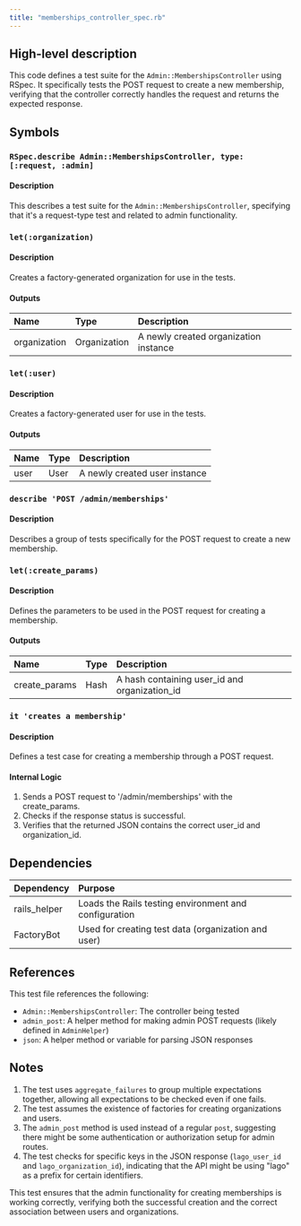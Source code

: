 ```yaml
---
title: "memberships_controller_spec.rb"
---
```


## High-level description
This code defines a test suite for the `Admin::MembershipsController` using RSpec. It specifically tests the POST request to create a new membership, verifying that the controller correctly handles the request and returns the expected response.

## Symbols

### `RSpec.describe Admin::MembershipsController, type: [:request, :admin]`
#### Description
This describes a test suite for the `Admin::MembershipsController`, specifying that it's a request-type test and related to admin functionality.

### `let(:organization)`
#### Description
Creates a factory-generated organization for use in the tests.

#### Outputs
| Name | Type | Description |
|:-----|:-----|:------------|
| organization | Organization | A newly created organization instance |

### `let(:user)`
#### Description
Creates a factory-generated user for use in the tests.

#### Outputs
| Name | Type | Description |
|:-----|:-----|:------------|
| user | User | A newly created user instance |

### `describe 'POST /admin/memberships'`
#### Description
Describes a group of tests specifically for the POST request to create a new membership.

### `let(:create_params)`
#### Description
Defines the parameters to be used in the POST request for creating a membership.

#### Outputs
| Name | Type | Description |
|:-----|:-----|:------------|
| create_params | Hash | A hash containing user_id and organization_id |

### `it 'creates a membership'`
#### Description
Defines a test case for creating a membership through a POST request.

#### Internal Logic
1. Sends a POST request to '/admin/memberships' with the create_params.
2. Checks if the response status is successful.
3. Verifies that the returned JSON contains the correct user_id and organization_id.

## Dependencies
| Dependency | Purpose |
|:-----------|:--------|
| rails_helper | Loads the Rails testing environment and configuration |
| FactoryBot | Used for creating test data (organization and user) |

## References
This test file references the following:
- `Admin::MembershipsController`: The controller being tested
- `admin_post`: A helper method for making admin POST requests (likely defined in `AdminHelper`)
- `json`: A helper method or variable for parsing JSON responses

## Notes
1. The test uses `aggregate_failures` to group multiple expectations together, allowing all expectations to be checked even if one fails.
2. The test assumes the existence of factories for creating organizations and users.
3. The `admin_post` method is used instead of a regular `post`, suggesting there might be some authentication or authorization setup for admin routes.
4. The test checks for specific keys in the JSON response (`lago_user_id` and `lago_organization_id`), indicating that the API might be using "lago" as a prefix for certain identifiers.

This test ensures that the admin functionality for creating memberships is working correctly, verifying both the successful creation and the correct association between users and organizations.